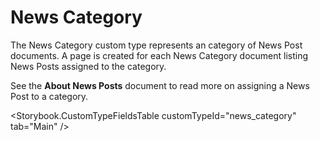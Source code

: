 

<Meta title="Document Types/News Category" />

# News Category

The News Category custom type represents an category of News Post documents. A
page is created for each News Category document listing News Posts assigned to
the category.

See the **About News Posts** document to read more on assigning a News Post to a
category.

<Storybook.CustomTypeFieldsTable customTypeId="news_category" tab="Main" />
